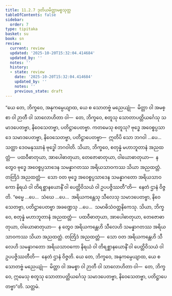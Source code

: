 ```yaml
---
title: 11.2.7 ဒုတိယမိတ္တာမစ္စသုတ္တ
tableOfContents: false
sidebar:
  order: 7
type: tipitaka
basket: su
book: sn
review:
  current: review
  updated: '2025-10-20T15:32:04.414684'
  updated_by: ''
  notes: ''
  history:
  - state: review
    date: '2025-10-20T15:32:04.414684'
    updated_by: ''
    notes: ''
    previous_state: draft
---
```



<DynamicBreadcrumb />


<ReviewStatus review={frontmatter.review} showDetails={true} />

<HypothesisAnnotation frontmatter={frontmatter} />

<Division number="1013" book="sn" e="ch" v="18" p="431">

<Paragraph number="1885" book="sn">
“ယေ တေ, ဘိက္ခဝေ, အနုကမ္ပေယျာထ, ယေ စ သောတဗ္ဗံ မညေယျုံ—  မိတ္တာ ဝါ အမစ္စာ ဝါ ဉာတီ ဝါ သာလောဟိတာ ဝါ—  တေ, ဘိက္ခဝေ, စတူသု သောတာပတ္တိယင်္ဂေသု သမာဒပေတဗ္ဗာ, နိဝေသေတဗ္ဗာ, ပတိဋ္ဌာပေတဗ္ဗာ. ကတမေသု စတူသု? ဗုဒ္ဓေ အဝေစ္စပ္ပသာဒေ သမာဒပေတဗ္ဗာ, နိဝေသေတဗ္ဗာ, ပတိဋ္ဌာပေတဗ္ဗာ—  ဣတိပိ သော ဘဂဝါ …ပေ…  သတ္ထာ ဒေဝမနုဿာနံ ဗုဒ္ဓေါ ဘဂဝါတိ.
</Paragraph>

<Paragraph number="1886" book="sn">
သိယာ, ဘိက္ခဝေ, စတုန္နံ မဟာဘူတာနံ အညထတ္တံ—  ပထဝီဓာတုယာ, အာပေါဓာတုယာ, တေဇောဓာတုယာ, ဝါယောဓာတုယာ—  န တွေဝ ဗုဒ္ဓေ အဝေစ္စပ္ပသာဒေန သမန္နာဂတဿ အရိယသာဝကဿ သိယာ အညထတ္တံ. တတြိဒံ အညထတ္တံ—  သော ဝတ ဗုဒ္ဓေ အဝေစ္စပ္ပသာဒေန သမန္နာဂတော အရိယသာဝကော နိရယံ ဝါ တိရစ္ဆာနယောနိံ ဝါ ပေတ္တိဝိသယံ ဝါ ဥပပဇ္ဇိဿတီ”တိ—  နေတံ ဌာနံ ဝိဇ္ဇတိ. “ဓမ္မေ …ပေ…  သံဃေ …ပေ…  အရိယကန္တေသု သီလေသု သမာဒပေတဗ္ဗာ, နိဝေသေတဗ္ဗာ, ပတိဋ္ဌာပေတဗ္ဗာ အခဏ္ဍေသု …ပေ…  သမာဓိသံဝတ္တနိကေသု. သိယာ, ဘိက္ခဝေ, စတုန္နံ မဟာဘူတာနံ အညထတ္တံ—  ပထဝီဓာတုယာ, အာပေါဓာတုယာ, တေဇောဓာတုယာ, ဝါယောဓာတုယာ—  န တွေဝ အရိယကန္တေဟိ သီလေဟိ သမန္နာဂတဿ အရိယသာဝကဿ သိယာ အညထတ္တံ. တတြိဒံ အညထတ္တံ—  သော ဝတ အရိယကန္တေဟိ သီလေဟိ သမန္နာဂတော အရိယသာဝကော နိရယံ ဝါ တိရစ္ဆာနယောနိံ ဝါ ပေတ္တိဝိသယံ ဝါ ဥပပဇ္ဇိဿတီတိ—  နေတံ ဌာနံ ဝိဇ္ဇတိ. ယေ တေ, ဘိက္ခဝေ, အနုကမ္ပေယျာထ, ယေ စ သောတဗ္ဗံ မညေယျုံ—  မိတ္တာ ဝါ အမစ္စာ ဝါ ဉာတီ ဝါ သာလောဟိတာ ဝါ—  တေ, ဘိက္ခဝေ, ဣမေသု စတူသု သောတာပတ္တိယင်္ဂေသု သမာဒပေတဗ္ဗာ, နိဝေသေတဗ္ဗာ, ပတိဋ္ဌာပေတဗ္ဗာ”တိ.

</Paragraph>
</Division>

<Paragraph number="1887" type="center" book="sn">
သတ္တမံ.
</Paragraph>